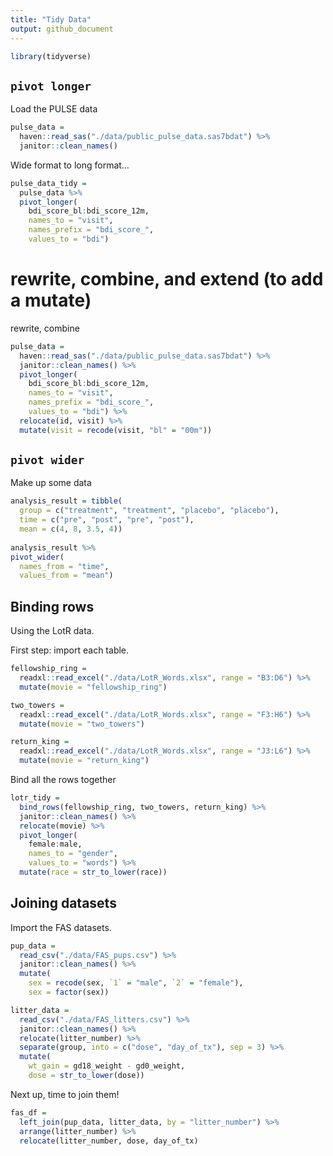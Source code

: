 ```yaml
---
title: "Tidy Data"
output: github_document
---
```


```r
library(tidyverse)
```

## `pivot longer`

Load the PULSE data

```r
pulse_data = 
  haven::read_sas("./data/public_pulse_data.sas7bdat") %>%
  janitor::clean_names()
```

Wide format to long format...

```r
pulse_data_tidy = 
  pulse_data %>% 
  pivot_longer(
    bdi_score_bl:bdi_score_12m,
    names_to = "visit",
    names_prefix = "bdi_score_",
    values_to = "bdi")
```

rewrite, combine, and extend (to add a mutate)
=======
rewrite, combine

```r
pulse_data = 
  haven::read_sas("./data/public_pulse_data.sas7bdat") %>%
  janitor::clean_names() %>%
  pivot_longer(
    bdi_score_bl:bdi_score_12m,
    names_to = "visit", 
    names_prefix = "bdi_score_",
    values_to = "bdi") %>%
  relocate(id, visit) %>%
  mutate(visit = recode(visit, "bl" = "00m"))
```


## `pivot wider`

Make up some data

```r
analysis_result = tibble( 
  group = c("treatment", "treatment", "placebo", "placebo"),
  time = c("pre", "post", "pre", "post"),
  mean = c(4, 8, 3.5, 4))
  
analysis_result %>% 
pivot_wider(
  names_from = "time", 
  values_from = "mean")
```

## Binding rows

Using the LotR data.

First step: import each table.

```r
fellowship_ring = 
  readxl::read_excel("./data/LotR_Words.xlsx", range = "B3:D6") %>%
  mutate(movie = "fellowship_ring")

two_towers = 
  readxl::read_excel("./data/LotR_Words.xlsx", range = "F3:H6") %>%
  mutate(movie = "two_towers")

return_king = 
  readxl::read_excel("./data/LotR_Words.xlsx", range = "J3:L6") %>%
  mutate(movie = "return_king")
```

Bind all the rows together

```r
lotr_tidy = 
  bind_rows(fellowship_ring, two_towers, return_king) %>%
  janitor::clean_names() %>%
  relocate(movie) %>% 
  pivot_longer(
    female:male,
    names_to = "gender", 
    values_to = "words") %>%
  mutate(race = str_to_lower(race))
```



## Joining datasets

Import the FAS datasets.

```r
pup_data = 
  read_csv("./data/FAS_pups.csv") %>%
  janitor::clean_names() %>%
  mutate(
    sex = recode(sex, `1` = "male", `2` = "female"),
    sex = factor(sex)) 

litter_data = 
  read_csv("./data/FAS_litters.csv") %>%
  janitor::clean_names() %>%
  relocate(litter_number) %>%
  separate(group, into = c("dose", "day_of_tx"), sep = 3) %>%
  mutate(
    wt_gain = gd18_weight - gd0_weight,
    dose = str_to_lower(dose))
```

Next up, time to join them!

```r
fas_df = 
  left_join(pup_data, litter_data, by = "litter_number") %>% 
  arrange(litter_number) %>% 
  relocate(litter_number, dose, day_of_tx)
```

